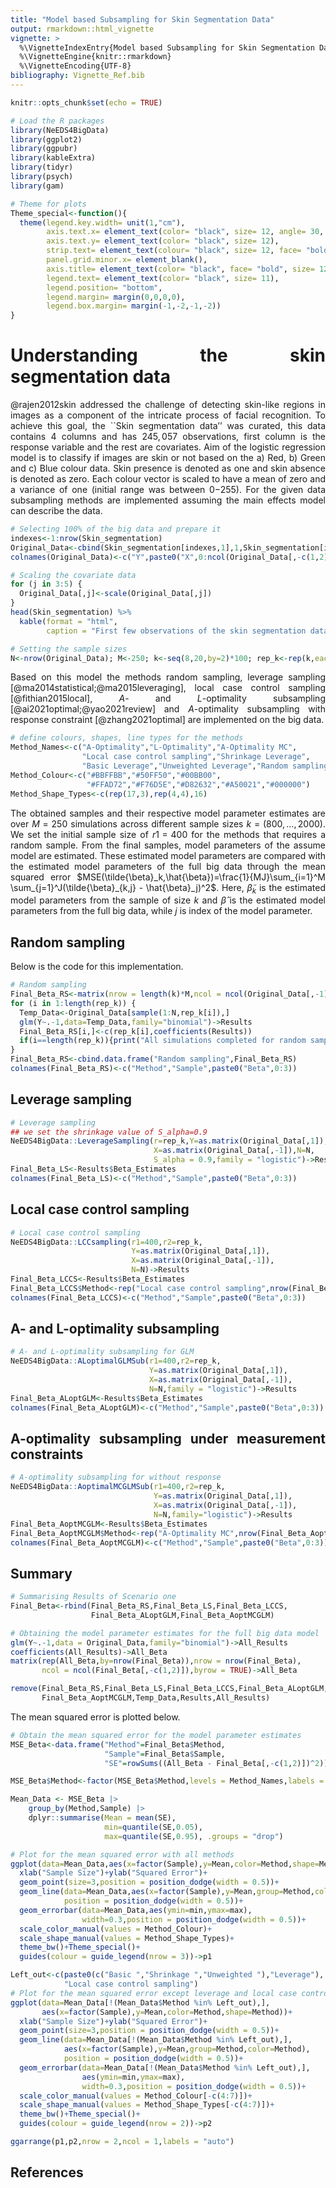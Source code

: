 ```yaml
---
title: "Model based Subsampling for Skin Segmentation Data"
output: rmarkdown::html_vignette
vignette: >
  %\VignetteIndexEntry{Model based Subsampling for Skin Segmentation Data}
  %\VignetteEngine{knitr::rmarkdown}
  %\VignetteEncoding{UTF-8}
bibliography: Vignette_Ref.bib
---
```


<style>
body {
text-align: justify}
</style>

```r
knitr::opts_chunk$set(echo = TRUE)
```

```r
# Load the R packages
library(NeEDS4BigData)
library(ggplot2)
library(ggpubr)
library(kableExtra)
library(tidyr)
library(psych)
library(gam)

# Theme for plots
Theme_special<-function(){
  theme(legend.key.width= unit(1,"cm"),
        axis.text.x= element_text(color= "black", size= 12, angle= 30, hjust=0.75),
        axis.text.y= element_text(color= "black", size= 12), 
        strip.text= element_text(colour= "black", size= 12, face= "bold"),
        panel.grid.minor.x= element_blank(),
        axis.title= element_text(color= "black", face= "bold", size= 12),
        legend.text= element_text(color= "black", size= 11),
        legend.position= "bottom",
        legend.margin= margin(0,0,0,0),
        legend.box.margin= margin(-1,-2,-1,-2)) 
}
```

# Understanding the skin segmentation data

@rajen2012skin addressed the challenge of detecting skin-like regions in images as a component of the intricate process of facial recognition.
To achieve this goal, the ``Skin segmentation data'' was curated, this data contains $4$ columns and has $245,057$ observations, first column is the response variable and the rest are covariates.
Aim of the logistic regression model is to classify if images are skin or not based on the a) Red, b) Green and c) Blue colour data.
Skin presence is denoted as one and skin absence is denoted as zero.
Each colour vector is scaled to have a mean of zero and a variance of one (initial range was between 0−255).
For the given data subsampling methods are implemented assuming the main effects model can describe the data.

```r
# Selecting 100% of the big data and prepare it
indexes<-1:nrow(Skin_segmentation)
Original_Data<-cbind(Skin_segmentation[indexes,1],1,Skin_segmentation[indexes,-1])
colnames(Original_Data)<-c("Y",paste0("X",0:ncol(Original_Data[,-c(1,2)])))

# Scaling the covariate data
for (j in 3:5) {
  Original_Data[,j]<-scale(Original_Data[,j])
}
head(Skin_segmentation) %>% 
  kable(format = "html",
        caption = "First few observations of the skin segmentation data.")

# Setting the sample sizes
N<-nrow(Original_Data); M<-250; k<-seq(8,20,by=2)*100; rep_k<-rep(k,each=M)
```

Based on this model the methods random sampling, leverage sampling [@ma2014statistical;@ma2015leveraging], local case control sampling [@fithian2015local], $A$- and $L$-optimality subsampling [@ai2021optimal;@yao2021review] and $A$-optimality subsampling with response constraint [@zhang2021optimal] are implemented on the big data.

```r
# define colours, shapes, line types for the methods
Method_Names<-c("A-Optimality","L-Optimality","A-Optimality MC",
                "Local case control sampling","Shrinkage Leverage",
                "Basic Leverage","Unweighted Leverage","Random sampling")
Method_Colour<-c("#BBFFBB","#50FF50","#00BB00",
                 "#FFAD72","#F76D5E","#D82632","#A50021","#000000")
Method_Shape_Types<-c(rep(17,3),rep(4,4),16)
```

The obtained samples and their respective model parameter estimates are over $M=250$ simulations across different sample sizes $k=(800,\ldots,2000)$.
We set the initial sample size of $r1=400$ for the methods that requires a random sample. 
From the final samples, model parameters of the assume model are estimated.
These estimated model parameters are compared with the estimated model parameters of the full big data through the mean squared error $MSE(\tilde{\beta}_k,\hat{\beta})=\frac{1}{MJ}\sum_{i=1}^M \sum_{j=1}^J(\tilde{\beta}_{k,j} - \hat{\beta}_j)^2$. 
Here, $\tilde{\beta}_k$ is the estimated model parameters from the sample of size $k$ and $\hat{\beta}$ is the estimated model parameters from the full big data, while $j$ is index of the model parameter.

## Random sampling

Below is the code for this implementation.

```r
# Random sampling
Final_Beta_RS<-matrix(nrow = length(k)*M,ncol = ncol(Original_Data[,-1])+1)
for (i in 1:length(rep_k)) {
  Temp_Data<-Original_Data[sample(1:N,rep_k[i]),]
  glm(Y~.-1,data=Temp_Data,family="binomial")->Results
  Final_Beta_RS[i,]<-c(rep_k[i],coefficients(Results))
  if(i==length(rep_k)){print("All simulations completed for random sampling")}
}
Final_Beta_RS<-cbind.data.frame("Random sampling",Final_Beta_RS)
colnames(Final_Beta_RS)<-c("Method","Sample",paste0("Beta",0:3))
```

## Leverage sampling

```r
# Leverage sampling
## we set the shrinkage value of S_alpha=0.9
NeEDS4BigData::LeverageSampling(r=rep_k,Y=as.matrix(Original_Data[,1]),
                                X=as.matrix(Original_Data[,-1]),N=N,
                                S_alpha = 0.9,family = "logistic")->Results
Final_Beta_LS<-Results$Beta_Estimates
colnames(Final_Beta_LS)<-c("Method","Sample",paste0("Beta",0:3))
```

## Local case control sampling

```r
# Local case control sampling
NeEDS4BigData::LCCsampling(r1=400,r2=rep_k,
                           Y=as.matrix(Original_Data[,1]),
                           X=as.matrix(Original_Data[,-1]),
                           N=N)->Results
Final_Beta_LCCS<-Results$Beta_Estimates
Final_Beta_LCCS$Method<-rep("Local case control sampling",nrow(Final_Beta_LCCS))
colnames(Final_Beta_LCCS)<-c("Method","Sample",paste0("Beta",0:3))
```

## A- and L-optimality subsampling

```r
# A- and L-optimality subsampling for GLM 
NeEDS4BigData::ALoptimalGLMSub(r1=400,r2=rep_k,
                               Y=as.matrix(Original_Data[,1]),
                               X=as.matrix(Original_Data[,-1]),
                               N=N,family = "logistic")->Results
Final_Beta_ALoptGLM<-Results$Beta_Estimates
colnames(Final_Beta_ALoptGLM)<-c("Method","Sample",paste0("Beta",0:3))
```

## A-optimality subsampling under measurement constraints

```r
# A-optimality subsampling for without response
NeEDS4BigData::AoptimalMCGLMSub(r1=400,r2=rep_k,
                                Y=as.matrix(Original_Data[,1]),
                                X=as.matrix(Original_Data[,-1]),
                                N=N,family="logistic")->Results
Final_Beta_AoptMCGLM<-Results$Beta_Estimates
Final_Beta_AoptMCGLM$Method<-rep("A-Optimality MC",nrow(Final_Beta_AoptMCGLM))
colnames(Final_Beta_AoptMCGLM)<-c("Method","Sample",paste0("Beta",0:3))
```

## Summary

```r
# Summarising Results of Scenario one
Final_Beta<-rbind(Final_Beta_RS,Final_Beta_LS,Final_Beta_LCCS,
                  Final_Beta_ALoptGLM,Final_Beta_AoptMCGLM)

# Obtaining the model parameter estimates for the full big data model
glm(Y~.-1,data = Original_Data,family="binomial")->All_Results
coefficients(All_Results)->All_Beta
matrix(rep(All_Beta,by=nrow(Final_Beta)),nrow = nrow(Final_Beta),
       ncol = ncol(Final_Beta[,-c(1,2)]),byrow = TRUE)->All_Beta

remove(Final_Beta_RS,Final_Beta_LS,Final_Beta_LCCS,Final_Beta_ALoptGLM,
       Final_Beta_AoptMCGLM,Temp_Data,Results,All_Results)
```

The mean squared error is plotted below.

```r
# Obtain the mean squared error for the model parameter estimates
MSE_Beta<-data.frame("Method"=Final_Beta$Method,
                     "Sample"=Final_Beta$Sample,
                     "SE"=rowSums((All_Beta - Final_Beta[,-c(1,2)])^2)) 

MSE_Beta$Method<-factor(MSE_Beta$Method,levels = Method_Names,labels = Method_Names)

Mean_Data <- MSE_Beta |>
    group_by(Method,Sample) |>
    dplyr::summarise(Mean = mean(SE),
                     min=quantile(SE,0.05),
                     max=quantile(SE,0.95), .groups = "drop")

# Plot for the mean squared error with all methods
ggplot(data=Mean_Data,aes(x=factor(Sample),y=Mean,color=Method,shape=Method))+
  xlab("Sample Size")+ylab("Squared Error")+
  geom_point(size=3,position = position_dodge(width = 0.5))+
  geom_line(data=Mean_Data,aes(x=factor(Sample),y=Mean,group=Method,color=Method),
            position = position_dodge(width = 0.5))+
  geom_errorbar(data=Mean_Data,aes(ymin=min,ymax=max),
                width=0.3,position = position_dodge(width = 0.5))+
  scale_color_manual(values = Method_Colour)+
  scale_shape_manual(values = Method_Shape_Types)+
  theme_bw()+Theme_special()+
  guides(colour = guide_legend(nrow = 3))->p1

Left_out<-c(paste0(c("Basic ","Shrinkage ","Unweighted "),"Leverage"),
            "Local case control sampling")
# Plot for the mean squared error except leverage and local case control sampling
ggplot(data=Mean_Data[!(Mean_Data$Method %in% Left_out),],
       aes(x=factor(Sample),y=Mean,color=Method,shape=Method))+
  xlab("Sample Size")+ylab("Squared Error")+
  geom_point(size=3,position = position_dodge(width = 0.5))+
  geom_line(data=Mean_Data[!(Mean_Data$Method %in% Left_out),],
            aes(x=factor(Sample),y=Mean,group=Method,color=Method),
            position = position_dodge(width = 0.5))+
  geom_errorbar(data=Mean_Data[!(Mean_Data$Method %in% Left_out),],
                aes(ymin=min,ymax=max),
                width=0.3,position = position_dodge(width = 0.5))+
  scale_color_manual(values = Method_Colour[-c(4:7)])+
  scale_shape_manual(values = Method_Shape_Types[-c(4:7)])+
  theme_bw()+Theme_special()+
  guides(colour = guide_legend(nrow = 2))->p2

ggarrange(p1,p2,nrow = 2,ncol = 1,labels = "auto")
```

## References
